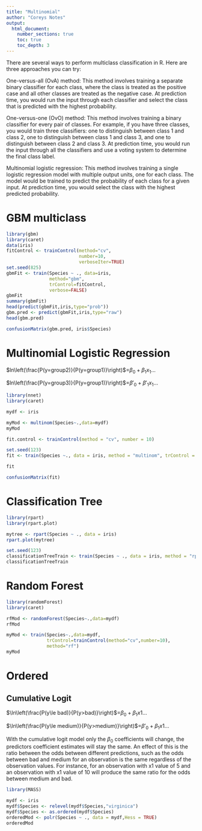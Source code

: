 ---
title: "Multinomial"
author: "Coreys Notes"
output:
  html_document:
    number_sections: true
    toc: true
    toc_depth: 3
---

There are several ways to perform multiclass classification in R. Here are three approaches you can try:

One-versus-all (OvA) method: This method involves training a separate binary classifier for each class, where the class is treated as the positive case and all other classes are treated as the negative case. At prediction time, you would run the input through each classifier and select the class that is predicted with the highest probability.

One-versus-one (OvO) method: This method involves training a binary classifier for every pair of classes. For example, if you have three classes, you would train three classifiers: one to distinguish between class 1 and class 2, one to distinguish between class 1 and class 3, and one to distinguish between class 2 and class 3. At prediction time, you would run the input through all the classifiers and use a voting system to determine the final class label.

Multinomial logistic regression: This method involves training a single logistic regression model with multiple output units, one for each class. The model would be trained to predict the probability of each class for a given input. At prediction time, you would select the class with the highest predicted probability.



# GBM multiclass

```{r}
library(gbm)
library(caret)
data(iris)
fitControl <- trainControl(method="cv",
                           number=10,
                           verboseIter=TRUE)
set.seed(825)
gbmFit <- train(Species ~ ., data=iris,
                method="gbm",
                trControl=fitControl,
                verbose=FALSE)
gbmFit
summary(gbmFit)
head(predict(gbmFit,iris,type="prob"))
gbm.pred <- predict(gbmFit,iris,type="raw")
head(gbm.pred)

confusionMatrix(gbm.pred, iris$Species)
```

# Multinomial Logistic Regression

$ln\left(\frac{P(y=group2)}{P(y=group1)}\right)$=$\beta_{0}+\beta_{1}x_{1}...$

$ln\left(\frac{P(y=group3)}{P(y=group1)}\right)$=$\beta'_{0}+\beta'_{1}x_{1}...$

```{r}
library(nnet)
library(caret)
```


```{r}
mydf <- iris

myMod <- multinom(Species~.,data=mydf)
myMod
```

```{r}
fit.control <- trainControl(method = "cv", number = 10)

set.seed(123)  
fit <- train(Species ~., data = iris, method = "multinom", trControl = fit.control, trace = FALSE)

fit

confusionMatrix(fit)
```

# Classification Tree

```{r}
library(rpart)
library(rpart.plot)
```



```{r}
mytree <- rpart(Species ~ ., data = iris)
rpart.plot(mytree)
```

```{r}
set.seed(123)
classificationTreeTrain <- train(Species ~ ., data = iris, method = "rpart", trControl = trainControl(method="cv",number=10))
classificationTreeTrain
```

# Random Forest

```{r}
library(randomForest)
library(caret)
```


```{r}
rfMod <- randomForest(Species~.,data=mydf)
rfMod
```



```{r}
myMod <- train(Species~.,data=mydf,
               trControl=trainControl(method="cv",number=10),
               method="rf")
myMod

```


# Ordered

## Cumulative Logit

$\ln\left(\frac{P(y\le bad)}{P(y>bad)}\right)$=$\beta_{0}+\beta_{1}x1...$

$\ln\left(\frac{P(y\le medium)}{P(y>medium)}\right)$=$\beta'_{0}+\beta_{1}x1...$

With the cumulative logit model only the $\beta_{0}$ coefficients will change, the predictors coefficient estimates will stay the same. An effect of this is the ratio between the odds between different predictions, such as the odds between bad and medium for an observation is the same regardless of the observation values. For instance, for an observation with x1 value of 5 and an observation with x1 value of 10 will produce the same ratio for the odds between medium and bad.


```{r}
library(MASS)
```

```{r}
mydf <- iris
mydf$Species <- relevel(mydf$Species,"virginica")
mydf$Species <- as.ordered(mydf$Species)
orderedMod <- polr(Species ~ ., data = mydf,Hess = TRUE)
orderedMod
```











